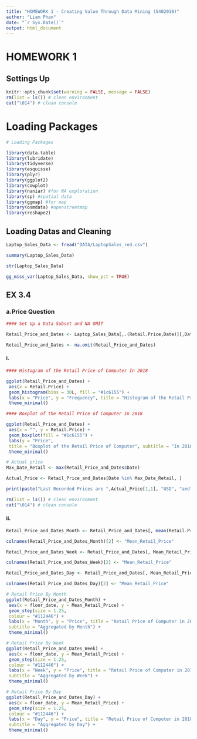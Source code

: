 ```yaml
---
title: "HOMEWORK 1 - Creating Value Through Data Mining (S402010)"
author: "Liam Phan"
date: "`r Sys.Date()`"
output: html_document
---
```


# HOMEWORK 1 

## Settings Up

```r
knitr::opts_chunk$set(warning = FALSE, message = FALSE)
rm(list = ls()) # clean environment
cat("\014") # clean console
```

# Loading Packages

```r

# Loading Packages 

library(data.table)
library(lubridate)
library(tidyverse)
library(esquisse)
library(plyr)
library(ggplot2)
library(cowplot)
library(naniar) #for NA exploration
library(sp) #spatial data
library(ggmap) #for map
library(osmdata) #openstreetmap
library(reshape2)

```

## Loading Datas and Cleaning

```r

Laptop_Sales_Data <- fread("DATA/LaptopSales_red.csv")

summary(Laptop_Sales_Data)

str(Laptop_Sales_Data)

gg_miss_var(Laptop_Sales_Data, show_pct = TRUE)

```

## EX 3.4 

### a.Price Question

```r

#### Set Up a Data Subset and NA OMIT

Retail_Price_and_Dates <- Laptop_Sales_Data[,.(Retail.Price,Date)][,Date:=mdy_hm(Date)]

Retail_Price_and_Dates <- na.omit(Retail_Price_and_Dates)

```

#### i.

```r

#### Histogram of the Retail Price of Computer In 2018

ggplot(Retail_Price_and_Dates) +
 aes(x = Retail.Price) +
 geom_histogram(bins = 30L, fill = "#1c6155") +
 labs(x = "Price", y = "Frequency", title = "Histogram of the Retail Price of Computer", subtitle = "In 2018") +
 theme_minimal()

#### Boxplot of the Retail Price of Computer In 2018

ggplot(Retail_Price_and_Dates) +
 aes(x = "", y = Retail.Price) +
 geom_boxplot(fill = "#1c6155") +
 labs(y = "Price", 
 title = "Boxplot of the Retail Price of Computer", subtitle = "In 2018") +
 theme_minimal()

# Actual price
Max_Date_Retail <- max(Retail_Price_and_Dates$Date)

Actual_Price <- Retail_Price_and_Dates[Date %in% Max_Date_Retail, ]

print(paste("Last Recorded Prices are ",Actual_Price[1,1], "USD", "and", Actual_Price[2,1],"USD"))

rm(list = ls()) # clean environment
cat("\014") # clean console

```

#### ii.

```r

Retail_Price_and_Dates_Month <- Retail_Price_and_Dates[, mean(Retail.Price), by = floor_date(Date,unit = "month")]

colnames(Retail_Price_and_Dates_Month)[2] <- "Mean_Retail_Price"

Retail_Price_and_Dates_Week <- Retail_Price_and_Dates[, Mean_Retail_Price:=mean(Retail.Price), by = floor_date(Date,unit = "week")]

colnames(Retail_Price_and_Dates_Week)[2] <- "Mean_Retail_Price"

Retail_Price_and_Dates_Day <- Retail_Price_and_Dates[, Mean_Retail_Price:=mean(Retail.Price), by = floor_date(Date,unit = "day")]

colnames(Retail_Price_and_Dates_Day)[2] <- "Mean_Retail_Price"

# Retail Price By Month
ggplot(Retail_Price_and_Dates_Month) +
 aes(x = floor_date, y = Mean_Retail_Price) +
 geom_step(size = 1.25, 
 colour = "#112446") +
 labs(x = "Month", y = "Price", title = "Retail Price of Computer in 2018", 
 subtitle = "Aggregated by Month") +
 theme_minimal()

# Retail Price By Week
ggplot(Retail_Price_and_Dates_Week) +
 aes(x = floor_date, y = Mean_Retail_Price) +
 geom_step(size = 1.25, 
 colour = "#112446") +
 labs(x = "Week", y = "Price", title = "Retail Price of Computer in 2018", 
 subtitle = "Aggregated by Week") +
 theme_minimal()

# Retail Price By Day
ggplot(Retail_Price_and_Dates_Day) +
 aes(x = floor_date, y = Mean_Retail_Price) +
 geom_step(size = 1.25, 
 colour = "#112446") +
 labs(x = "Day", y = "Price", title = "Retail Price of Computer in 2018", 
 subtitle = "Aggregated by Day") +
 theme_minimal()


```
